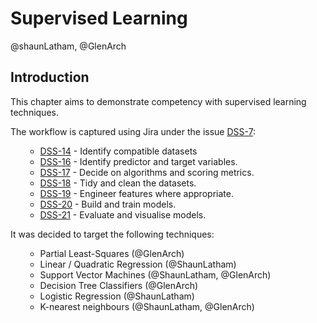 # Supervised Learning

@shaunLatham, @GlenArch

## Introduction

This chapter aims to demonstrate competency with supervised learning techniques.

The workflow is captured using Jira under the issue <a/href=https://shaun-latham.atlassian.net/browse/DSS-7>DSS-7</a>:
<ul>
- <a/href=https://shaun-latham.atlassian.net/browse/DSS-14>DSS-14</a> - Identify compatible datasets
- <a/href=https://shaun-latham.atlassian.net/browse/DSS-16>DSS-16</a> - Identify predictor and target variables.
- <a/href=https://shaun-latham.atlassian.net/browse/DSS-17>DSS-17</a> - Decide on algorithms and scoring metrics.
- <a/href=https://shaun-latham.atlassian.net/browse/DSS-18>DSS-18</a> - Tidy and clean the datasets.
- <a/href=https://shaun-latham.atlassian.net/browse/DSS-19>DSS-19</a> - Engineer features where appropriate.
- <a/href=https://shaun-latham.atlassian.net/browse/DSS-20>DSS-20</a> - Build and train models.
- <a/href=https://shaun-latham.atlassian.net/browse/DSS-21>DSS-21</a> - Evaluate and visualise models.
</ul>

It was decided to target the following techniques:
<ul>
- Partial Least-Squares (@GlenArch)
- Linear / Quadratic Regression (@ShaunLatham)
- Support Vector Machines (@ShaunLatham, @GlenArch)
- Decision Tree Classifiers (@GlenArch)
- Logistic Regression (@ShaunLatham)
- K-nearest neighbours (@ShaunLatham, @GlenArch)
</ul>